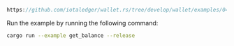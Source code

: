 
<DotEnvWarning />

```rust reference
https://github.com/iotaledger/wallet.rs/tree/develop/wallet/examples/04_get_balance.rs
```

Run the example by running the following command:

```bash
cargo run --example get_balance --release
```
